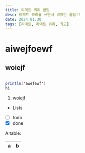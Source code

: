 ```yaml
---
title: 리액트 쿼리 꿀팁
desc: 리액트 쿼리를 쓰면서 겪었던 꿀팁!!
date: 2024.01.30
tags: [리액트, 리액트 쿼리, 최고]
---
```


# aiwejfoewf

## woiejf

```java

println('awefewf')
hi

```

1. woiejf

- Lists
- [ ] todo
- [x] done

A table:

| a   | b   |
| --- | --- |
